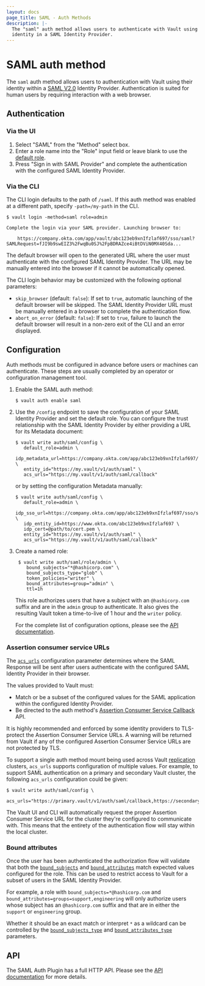 ```yaml
---
layout: docs
page_title: SAML - Auth Methods
description: |-
  The "saml" auth method allows users to authenticate with Vault using their
  identity in a SAML Identity Provider.
---
```


# SAML auth method

<EnterpriseAlert />

The `saml` auth method allows users to authentication with Vault using their identity
within a [SAML V2.0](https://saml.xml.org/saml-specifications) Identity Provider.
Authentication is suited for human users by requiring interaction with a web browser.

## Authentication

### Via the UI

1. Select "SAML" from the "Method" select box.
1. Enter a role name into the "Role" input field or leave blank to use
   the [default role](/vault/api-docs/auth/saml#default_role).
1. Press "Sign in with SAML Provider" and complete the authentication with the
   configured SAML Identity Provider.

### Via the CLI

The CLI login defaults to the path of `/saml`. If this auth method was enabled at a
different path, specify `-path=/my-path` in the CLI.

```shell-session
$ vault login -method=saml role=admin

Complete the login via your SAML provider. Launching browser to:

    https://company.okta.com/app/vault/abc123eb9xnIfzlaf697/sso/saml?SAMLRequest=fJI9b9swEIZ3%2FwqBu0SJ%2FpBDRAZce4iBtDViN0MX40Sda...
```

The default browser will open to the generated URL where the user must authenticate with
the configured SAML Identity Provider. The URL may be manually entered into the browser
if it cannot be automatically opened.

The CLI login behavior may be customized with the following optional parameters:

- `skip_browser` (default: `false`): If set to `true`, automatic launching of the default
  browser will be skipped. The SAML Identity Provider URL must be manually entered in a
  browser to complete the authentication flow.
- `abort_on_error` (default: `false`): If set to `true`, failure to launch the default
  browser will result in a non-zero exit of the CLI and an error displayed.

## Configuration

Auth methods must be configured in advance before users or machines can
authenticate. These steps are usually completed by an operator or configuration
management tool.

1. Enable the SAML auth method:

   ```shell-session
   $ vault auth enable saml
   ```

1. Use the `/config` endpoint to save the configuration of your SAML Identity Provider and
   set the default role. You can configure the trust relationship with the SAML Identity
   Provider by either providing a URL for its Metadata document:

   ```shell-session
   $ vault write auth/saml/config \
      default_role=admin \
      idp_metadata_url=https://company.okta.com/app/abc123eb9xnIfzlaf697/sso/saml/metadata \
      entity_id="https://my.vault/v1/auth/saml" \
      acs_urls="https://my.vault/v1/auth/saml/callback"
   ```

   or by setting the configuration Metadata manually:

   ```shell-session
   $ vault write auth/saml/config \
      default_role=admin \
      idp_sso_url=https://company.okta.com/app/abc123eb9xnIfzlaf697/sso/saml \
      idp_entity_id=https://www.okta.com/abc123eb9xnIfzlaf697 \
      idp_cert=@path/to/cert.pem \
      entity_id="https://my.vault/v1/auth/saml" \
      acs_urls="https://my.vault/v1/auth/saml/callback"
   ```

1. Create a named role:

   ```shell-session
    $ vault write auth/saml/role/admin \
       bound_subjects="*@hashicorp.com" \
       bound_subjects_type="glob" \
       token_policies="writer" \
       bound_attributes=group="admin" \
       ttl=1h
   ```

   This role authorizes users that have a subject with an `@hashicorp.com` suffix and
   are in the `admin` group to authenticate. It also gives the resulting Vault token a
   time-to-live of 1 hour and the `writer` policy.

   For the complete list of configuration options, please see the
   [API documentation](/vault/api-docs/auth/saml).

### Assertion consumer service URLs

The [`acs_urls`](/vault/api-docs/auth/saml#acs_urls) configuration parameter determines
where the SAML Response will be sent after users authenticate with the configured SAML
Identity Provider in their browser.

The values provided to Vault must:

- Match or be a subset of the configured values for the SAML application within the
  configured Identity Provider.
- Be directed to the auth method's [Assertion Consumer Service
  Callback](/vault/api-docs/auth/saml#assertion-consumer-service-callback) API.

<Note>
  It is highly recommended and enforced by some identity providers to TLS-protect the
  Assertion Consumer Service URLs. A warning will be returned from Vault if any of the
  configured Assertion Consumer Service URLs are not protected by TLS.
</Note>

To support a single auth method mount being used across Vault [replication](/vault/docs/enterprise/replication)
clusters, `acs_urls` supports configuration of multiple values. For example, to support
SAML authentication on a primary and secondary Vault cluster, the following `acs_urls`
configuration could be given:

   ```shell-session
   $ vault write auth/saml/config \
      acs_urls="https://primary.vault/v1/auth/saml/callback,https://secondary.vault/v1/auth/saml/callback"
   ```

The Vault UI and CLI will automatically request the proper Assertion Consumer Service URL
for the cluster they're configured to communicate with. This means that the entirety of the
authentication flow will stay within the local cluster.

### Bound attributes

Once the user has been authenticated the authorization flow will validate
that both the [`bound_subjects`](/vault/api-docs/auth/saml#bound_subjects) and
[`bound_attributes`](/vault/api-docs/auth/saml#bound_attributes) match expected
values configured for the role. This can be used to restrict access to Vault for
a subset of users in the SAML Identity Provider.

For example, a role with `bound_subjects=*@hashicorp.com` and
`bound_attributes=groups=support,engineering` will only authorize users whose subject has
an `@hashicorp.com` suffix and that are in either the `support` or `engineering` group.

Whether it should be an exact match or interpret `*` as a wildcard can be
controlled by the [`bound_subjects_type`](/vault/api-docs/auth/saml#bound_subjects_type) and
[`bound_attributes_type`](/vault/api-docs/auth/saml#bound_attributes_type) parameters.

## API

The SAML Auth Plugin has a full HTTP API. Please see the
[API documentation](/vault/api-docs/auth/saml) for more details.
